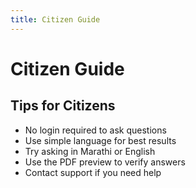 ```yaml
---
title: Citizen Guide
---
```


# Citizen Guide

## Tips for Citizens
- No login required to ask questions
- Use simple language for best results
- Try asking in Marathi or English
- Use the PDF preview to verify answers
- Contact support if you need help

